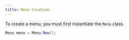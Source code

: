 ```yaml
---
title: Menu Creation
---
```


To create a menu, you must first instantiate the `Menu` class.

```csharp
Menu menu = Menu.New();
```